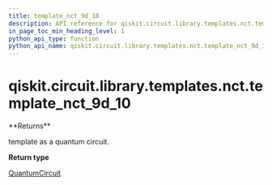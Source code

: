 ```yaml
---
title: template_nct_9d_10
description: API reference for qiskit.circuit.library.templates.nct.template_nct_9d_10
in_page_toc_min_heading_level: 1
python_api_type: function
python_api_name: qiskit.circuit.library.templates.nct.template_nct_9d_10
---
```


# qiskit.circuit.library.templates.nct.template\_nct\_9d\_10

<Function id="qiskit.circuit.library.templates.nct.template_nct_9d_10" github="https://github.com/qiskit/qiskit/tree/stable/0.21/qiskit/circuit/library/templates/nct/template_nct_9d_10.py" signature="template_nct_9d_10()">
  **Returns**

  template as a quantum circuit.

  **Return type**

  [QuantumCircuit](qiskit.circuit.QuantumCircuit "qiskit.circuit.QuantumCircuit")
</Function>

